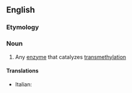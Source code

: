 ==English==

===Etymology===
{{compound|en|methyl|transferase}}

===Noun===
{{wikipedia}}
{{en-noun}}

# {{lb|en|enzyme}} Any [[enzyme]] that catalyzes [[transmethylation]]

====Translations====
* Italian: {{t+|it|metilferasi|f}}